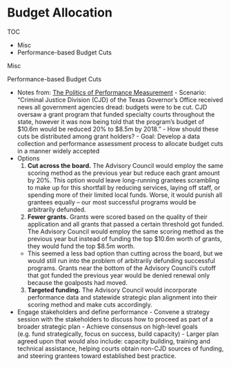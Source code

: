 # Budget Allocation


TOC

-   Misc
-   Performance-based Budget Cuts

Misc

	

Performance-based Budget Cuts

-   Notes from: [The Politics of Performance Measurement](https://realworlddatascience.net/careers/posts/2023/04/18/politics-of-performance-measurement.html)
		-   Scenario: "Criminal Justice Division (CJD) of the Texas Governor’s Office received news all government agencies dread: budgets were to be cut. CJD oversaw a grant program that funded specialty courts throughout the state, however it was now being told that the program’s budget of $10.6m would be reduced 20% to $8.5m by 2018."
			  -   How should these cuts be distributed among grant holders?
			  -   Goal: Develop a data collection and performance assessment process to allocate budget cuts in a manner widely accepted
-   Options
    1. **Cut across the board.** The Advisory Council would employ the same scoring method as the previous year but reduce each grant amount by 20%.
  			This option would leave long-running grantees scrambling to make up for this shortfall by reducing services, laying off staff, or spending more of their limited local funds. Worse, it would punish all grantees equally – our most successful programs would be arbitrarily defunded.
  	2. **Fewer grants.** Grants were scored based on the quality of their application and all grants that passed a certain threshold got funded. The Advisory Council would employ the same scoring method as the previous year but instead of funding the top $10.6m worth of grants, they would fund the top $8.5m worth.
    -   This seemed a less bad option than cutting across the board, but we would still run into the problem of arbitrarily defunding successful programs. Grants near the bottom of the Advisory Council’s cutoff that got funded the previous year would be denied renewal only because the goalposts had moved.
  	3. **Targeted funding.** The Advisory Council would incorporate performance data and statewide strategic plan alignment into their scoring method and make cuts accordingly.
-   Engage stakeholders and define performance
		-   Convene a strategy session with the stakeholders to discuss how to proceed as part of a broader strategic plan
    		-   Achieve consensus on high-level goals (e.g. fund strategically, focus on success, build capacity)
    		-   Larger plan agreed upon that would also include: capacity building, training and technical assistance, helping courts obtain non-CJD sources of funding, and steering grantees toward established best practice.

